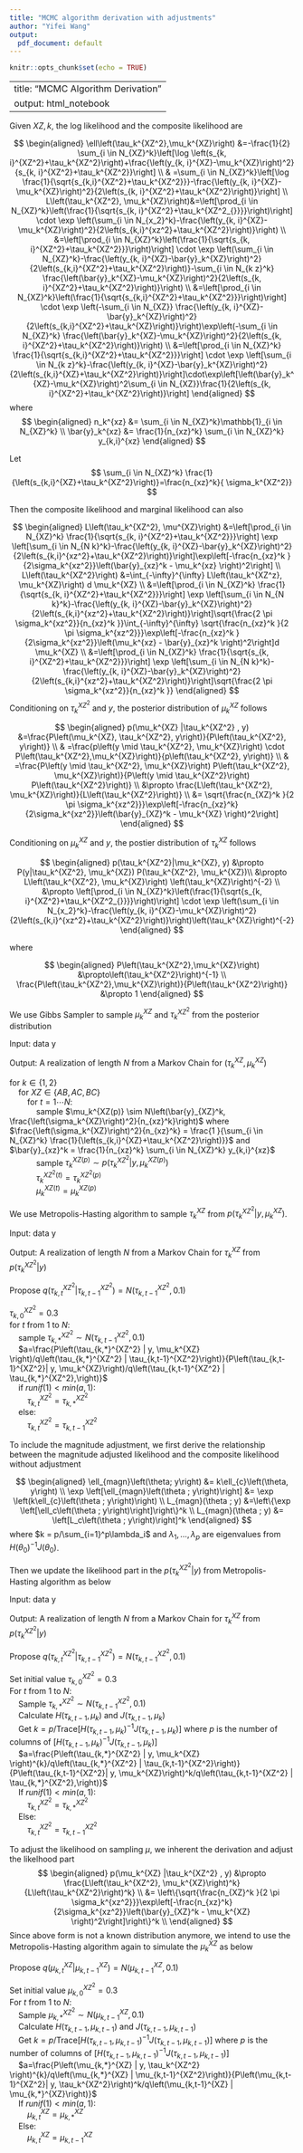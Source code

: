 ```yaml
---
title: "MCMC algorithm derivation with adjustments"
author: "Yifei Wang"
output:
  pdf_document: default
---
```


```r
knitr::opts_chunk$set(echo = TRUE)
```

---
title: "MCMC Algorithm Derivation"
output: html_notebook
---

Given $XZ, k$, the log likelihood and the composite likelihood are

$$
\begin{aligned}
\ell\left(\tau_k^{XZ^2},\mu_k^{XZ}\right) &=-\frac{1}{2} \sum_{i \in N_{XZ}^k}\left[\log \left(s_{k, i}^{XZ^2}+\tau_k^{XZ^2}\right)+\frac{\left(y_{k, i}^{XZ}-\mu_k^{XZ}\right)^2}{s_{k, i}^{XZ^2}+\tau_k^{XZ^2}}\right] \\
& =\sum_{i \in N_{XZ}^k}\left[\log \frac{1}{\sqrt{s_{k,i}^{XZ^2}+\tau_k^{XZ^2}}}-\frac{\left(y_{k, i}^{XZ}-\mu_k^{XZ}\right)^2}{2\left(s_{k, i}^{XZ^2}+\tau_k^{XZ^2}\right)}\right] \\
L\left(\tau_k^{XZ^2}, \mu_k^{XZ}\right)&=\left[\prod_{i \in N_{XZ}^k}\left(\frac{1}{\sqrt{s_{k, i}^{XZ^2}+\tau_k^{XZ^2_{}}}}\right)\right] \cdot \exp \left(\sum_{i \in N_{x_2}^k}-\frac{\left(y_{k, i}^{XZ}-\mu_k^{XZ}\right)^2}{2\left(s_{k,i}^{xz^2}+\tau_k^{XZ^2}\right)}\right) \\
&=\left[\prod_{i \in N_{XZ}^k}\left(\frac{1}{\sqrt{s_{k, i}^{XZ^2}+\tau_k^{XZ^2}}}\right)\right] \cdot \exp \left(\sum_{i \in N_{XZ}^k}-\frac{\left(y_{k, i}^{XZ}-\bar{y}_k^{XZ}\right)^2}{2\left(s_{k,i}^{XZ^2}+\tau_k^{XZ^2}\right)}-\sum_{i \in N_{k z}^k} \frac{\left(\bar{y}_k^{XZ}-\mu_k^{XZ}\right)^2}{2\left(s_{k, i}^{XZ^2}+\tau_k^{XZ^2}\right)}\right) \\
&=\left[\prod_{i \in N_{XZ}^k}\left(\frac{1}{\sqrt{s_{k,i}^{XZ^2}+\tau_k^{XZ^2}}}\right)\right] \cdot \exp \left(-\sum_{i \in N_{XZ}} \frac{\left(y_{k, i}^{XZ}-\bar{y}_k^{XZ}\right)^2}{2\left(s_{k,i}^{XZ^2}+\tau_k^{XZ}\right)}\right)\exp\left(-\sum_{i \in N_{XZ}^k} \frac{\left(\bar{y}_k^{XZ}-\mu_k^{XZ}\right)^2}{2\left(s_{k, i}^{XZ^2}+\tau_k^{XZ^2}\right)}\right) \\
&=\left[\prod_{i \in N_{XZ}^k} \frac{1}{\sqrt{s_{k,i}^{XZ^2}+\tau_k^{XZ^2}}}\right] \cdot \exp \left[\sum_{i \in N_{k z}^k}-\frac{\left(y_{k, i}^{XZ}-\bar{y}_k^{XZ}\right)^2}{2\left(s_{k,i}^{XZ}+\tau_k^{XZ^2}\right)}\right]\cdot\exp\left[\left(\bar{y}_k^{XZ}-\mu_k^{XZ}\right)^2\sum_{i \in N_{XZ}}\frac{1}{2\left(s_{k, i}^{XZ^2}+\tau_k^{XZ^2}\right)}\right]
\end{aligned}
$$
where 
$$
\begin{aligned}
n_k^{xz} &=  \sum_{i \in N_{XZ}^k}\mathbb{1}_{i \in N_{XZ}^k} \\
\bar{y}_k^{xz} &= \frac{1}{n_{xz}^k} \sum_{i \in N_{XZ}^k} y_{k,i}^{xz} 
\end{aligned}
$$

Let 
$$
\sum_{i \in N_{XZ}^k} \frac{1}{\left(s_{k,i}^{XZ}+\tau_k^{XZ^2}\right)}=\frac{n_{xz}^k}{ \sigma_k^{XZ^2}}
$$

Then the composite likelihood and marginal likelihood can also

$$
\begin{aligned}
L\left(\tau_k^{XZ^2}, \mu^{XZ}\right) &=\left[\prod_{i \in N_{XZ}^k} \frac{1}{\sqrt{s_{k, i}^{XZ^2}+\tau_k^{XZ^2}}}\right] \exp \left[\sum_{i \in N_{N k}^k}-\frac{\left(y_{k, i}^{XZ}-\bar{y}_k^{XZ}\right)^2}{2\left(s_{k,i}^{xz^2}+\tau_k^{XZ^2}\right)}\right]\exp\left[-\frac{n_{xz}^k }{2\sigma_k^{xz^2}}\left(\bar{y}_{xz}^k - \mu_k^{xz} \right)^2\right] \\
L\left(\tau_k^{XZ^2}\right) &=\int_{-\infty}^{\infty} L\left(\tau_k^{XZ^z}, \mu_k^{XZ}\right) d \mu_k^{XZ} \\
&=\left[\prod_{i \in N_{XZ}^k} \frac{1}{\sqrt{s_{k, i}^{XZ^2}+\tau_k^{XZ^2}}}\right] \exp \left[\sum_{i \in N_{N k}^k}-\frac{\left(y_{k, i}^{XZ}-\bar{y}_k^{XZ}\right)^2}{2\left(s_{k,i}^{xz^2}+\tau_k^{XZ^2}\right)}\right]\sqrt{\frac{2 \pi \sigma_k^{xz^2}}{n_{xz}^k }}\int_{-\infty}^{\infty} \sqrt{\frac{n_{xz}^k }{2 \pi \sigma_k^{xz^2}}}\exp\left[-\frac{n_{xz}^k }{2\sigma_k^{xz^2}}\left(\mu_k^{xz} - \bar{y}_{xz}^k \right)^2\right]d \mu_k^{XZ} \\
&=\left[\prod_{i \in N_{XZ}^k} \frac{1}{\sqrt{s_{k, i}^{XZ^2}+\tau_k^{XZ^2}}}\right] \exp \left[\sum_{i \in N_{N k}^k}-\frac{\left(y_{k, i}^{XZ}-\bar{y}_k^{XZ}\right)^2}{2\left(s_{k,i}^{xz^2}+\tau_k^{XZ^2}\right)}\right]\sqrt{\frac{2 \pi \sigma_k^{xz^2}}{n_{xz}^k }}
\end{aligned}
$$
Conditioning on $\tau_k^{XZ^2}$ and $y$, the posterior distribution of $\mu_k^{XZ}$ follows

$$
\begin{aligned}
p(\mu_k^{XZ} |\tau_k^{XZ^2} , y) &=\frac{P\left(\mu_k^{XZ}, \tau_k^{XZ^2}, y\right)}{P\left(\tau_k^{XZ^2}, y\right)} \\
& =\frac{p\left(y \mid \tau_k^{XZ^2}, \mu_k^{XZ}\right) \cdot P\left(\tau_k^{XZ^2},\mu_k^{XZ}\right)}{p\left(\tau_k^{XZ^2}, y\right)} \\
& =\frac{P\left(y \mid \tau_k^{XZ^2}, \mu_k^{XZ}\right) P\left(\tau_k^{XZ^2}, \mu_k^{XZ}\right)}{P\left(y \mid \tau_k^{XZ^2}\right) P\left(\tau_k^{XZ^2}\right)} \\
&\propto \frac{L\left(\tau_k^{XZ^2}, \mu_k^{XZ}\right)}{L\left(\tau_k^{XZ^2}\right)} \\
&= \sqrt{\frac{n_{XZ}^k }{2 \pi \sigma_k^{xz^2}}}\exp\left[-\frac{n_{xz}^k}{2\sigma_k^{xz^2}}\left(\bar{y}_{XZ}^k - \mu_k^{XZ} \right)^2\right] 
\end{aligned}
$$

Conditioning on $\mu_k^{XZ}$ and $y$, the postier distribution of $\tau_k^{XZ}$ follows

$$
\begin{aligned}
p(\tau_k^{XZ^2}|\mu_k^{XZ}, y) &\propto  P(y|\tau_k^{XZ^2}, \mu_k^{XZ}) P(\tau_k^{XZ^2}, \mu_k^{XZ})\\
&\propto L\left(\tau_k^{XZ^2}, \mu_k^{XZ}\right) \left(\tau_k^{XZ}\right)^{-2} \\
&\propto \left[\prod_{i \in N_{XZ}^k}\left(\frac{1}{\sqrt{s_{k, i}^{XZ^2}+\tau_k^{XZ^2_{}}}}\right)\right] \cdot \exp \left(\sum_{i \in N_{x_2}^k}-\frac{\left(y_{k, i}^{XZ}-\mu_k^{XZ}\right)^2}{2\left(s_{k,i}^{xz^2}+\tau_k^{XZ^2}\right)}\right)\left(\tau_k^{XZ}\right)^{-2}
\end{aligned}
$$

where 

$$
\begin{aligned}
P\left(\tau_k^{XZ^2},\mu_k^{XZ}\right) &\propto\left(\tau_k^{XZ^2}\right)^{-1} \\
\frac{P\left(\tau_k^{XZ^2},\mu_k^{XZ}\right)}{P\left(\tau_k^{XZ^2}\right)} &\propto 1
\end{aligned}
$$

We use Gibbs Sampler to sample $\mu_k^{XZ}$ and $\tau_k^{XZ^2}$ from the posterior distribution

Input: data y

Output: A realization of length $N$ from a Markov Chain for $\left(\tau_k^{XZ}, \mu_k^{XZ}\right)$ 

| for $k \in \{1,2\}$
|     for $XZ \in \{AB, AC, BC\}$
|         for $t = 1 \cdots N$:
|             sample $\mu_k^{XZ(p)} \sim N\left(\bar{y}_{XZ}^k, \frac{\left(\sigma_k^{XZ}\right)^2}{n_{xz}^k}\right)$ where $\frac{\left(\sigma_k^{XZ}\right)^2}{n_{xz}^k} = \frac{1 }{\sum_{i \in N_{XZ}^k} \frac{1}{\left(s_{k,i}^{XZ}+\tau_k^{XZ^2}\right)}}$ and $\bar{y}_{xz}^k = \frac{1}{n_{xz}^k} \sum_{i \in N_{XZ}^k} y_{k,i}^{xz}$
|             sample $\tau_k^{XZ(p)} \sim  p\left(\tau_k^{XZ^2}|y,\mu_k^{XZ(p)}\right)$
|             $\tau_k^{XZ^2(t)} = \tau_k^{XZ^2(p)}$
|             $\mu_k^{XZ(t)} = \mu_k^{XZ(p)}$

We use Metropolis-Hasting algorithm to sample $\tau_k^{XZ}$ from $p(\tau_k^{XZ^2}|y, \mu_k^{XZ})$.

Input: data y

Output: A realization of length $N$ from a Markov Chain for $\tau_k^{XZ}$ from $p(\tau_k^{XZ^2}|y)$

Propose $q\left(\tau_{k,t}^{XZ^2} | \tau_{k,t-1}^{XZ^2} \right) = N(\tau_{k,t-1}^{XZ^2}, 0.1)$

| $\tau_{k,0}^{XZ^2} = 0.3$
| for $t$ from $1$ to $N$:
|     sample $\tau_{k,*}^{XZ^2} \sim N(\tau_{k,t-1}^{XZ^2}, 0.1)$
|     $a=\frac{P\left(\tau_{k,*}^{XZ^2} | y, \mu_k^{XZ} \right)/q\left(\tau_{k,*}^{XZ^2} | \tau_{k,t-1}^{XZ^2}\right)}{P\left(\tau_{k,t-1}^{XZ^2}| y, \mu_k^{XZ}\right)/q\left(\tau_{k,t-1}^{XZ^2} | \tau_{k,*}^{XZ^2},\right)}$
|     if $runif(1) < min(a,1)$:
|         $\tau_{k,t}^{XZ^2} = \tau_{k,*}^{XZ^2}$
|     else:
|         $\tau_{k,t}^{XZ^2} = \tau_{k,t-1}^{XZ^2}$

To include the magnitude adjustment, we first derive the relationship between the magnitude adjusted likelihood and the composite likelihood without adjustment

$$
\begin{aligned}
\ell_{magn}\left(\theta; y\right) &= k\ell_{c}\left(\theta, y\right) \\
\exp \left[\ell_{magn}\left(\theta ; y\right)\right] &= \exp \left(k\ell_{c}\left(\theta ; y\right)\right) \\
L_{magn}(\theta ; y) &=\left\{\exp \left[\ell_c\left(\theta ; y\right)\right]\right\}^k \\
L_{magn}(\theta ; y) &= \left[L_c\left(\theta ; y\right)\right]^k
\end{aligned}
$$
where $k = p/\sum_{i=1}^p\lambda_i$ and $\lambda_1, \dots, \lambda_p$ are eigenvalues from $H\left(\theta_0\right)^{-1}J(\theta_0)$.

Then we update the likelihood part in the $p(\tau_k^{XZ^2}|y)$ from Metropolis-Hasting algorithm as below

Input: data y

Output: A realization of length $N$ from a Markov Chain for $\tau_k^{XZ}$ from $p(\tau_k^{XZ^2}|y)$

Propose $q\left(\tau_{k,t}^{XZ^2} | \tau_{k,t-1}^{XZ^2} \right) = N(\tau_{k,t-1}^{XZ^2}, 0.1)$

| Set initial value $\tau_{k,0}^{XZ^2} = 0.3$
| For $t$ from $1$ to $N$:
|     Sample $\tau_{k,*}^{XZ^2} \sim N(\tau_{k,t-1}^{XZ^2}, 0.1)$
|     Calculate $H\left(\tau_{k, t-1}, \mu_k\right)$ and $J\left(\tau_{k, t-1}, \mu_k\right)$
|     Get $k = p/\text{Trace}\left[H\left(\tau_{k, t-1}, \mu_k\right)^{-1}J(\tau_{k, t-1}, \mu_k)\right]$ where $p$ is the number of columns of $\left[H\left(\tau_{k, t-1}, \mu_k\right)^{-1}J(\tau_{k, t-1}, \mu_k)\right]$
|     $a=\frac{P\left(\tau_{k,*}^{XZ^2} | y, \mu_k^{XZ} \right)^{k}/q\left(\tau_{k,*}^{XZ^2} | \tau_{k,t-1}^{XZ^2}\right)}{P\left(\tau_{k,t-1}^{XZ^2}| y, \mu_k^{XZ}\right)^k/q\left(\tau_{k,t-1}^{XZ^2} | \tau_{k,*}^{XZ^2},\right)}$
|     If $runif(1) < min(a,1)$:
|         $\tau_{k,t}^{XZ^2} = \tau_{k,*}^{XZ^2}$
|     Else:
|         $\tau_{k,t}^{XZ^2} = \tau_{k,t-1}^{XZ^2}$


To adjust the likelihood on sampling $\mu$, we inherent the derivation and adjust the likelhood part
$$
\begin{aligned}
p(\mu_k^{XZ} |\tau_k^{XZ^2} , y) &\propto \frac{L\left(\tau_k^{XZ^2}, \mu_k^{XZ}\right)^k}{L\left(\tau_k^{XZ^2}\right)^k} \\
&= \left\{\sqrt{\frac{n_{XZ}^k }{2 \pi \sigma_k^{xz^2}}}\exp\left[-\frac{n_{xz}^k}{2\sigma_k^{xz^2}}\left(\bar{y}_{XZ}^k - \mu_k^{XZ} \right)^2\right]\right\}^k \\
\end{aligned}
$$
Since above form is not a known distribution anymore, we intend to use the Metropolis-Hasting algorithm again to simulate the $\mu_k^{XZ}$ as below

Propose $q\left(\mu_{k,t}^{XZ} | \mu_{k,t-1}^{XZ} \right) = N(\mu_{k,t-1}^{XZ}, 0.1)$

| Set initial value $\mu_{k,0}^{XZ^2} = 0.3$
| For $t$ from $1$ to $N$:
|     Sample $\mu_{k,*}^{XZ^2} \sim N(\mu_{k,t-1}^{XZ}, 0.1)$
|     Calculate $H\left(\tau_{k, t-1}, \mu_{k, t-1}\right)$ and $J\left(\tau_{k, t-1}, \mu_{k, t-1}\right)$
|     Get $k = p/\text{Trace}\left[H\left(\tau_{k, t-1}, \mu_{k, t-1}\right)^{-1}J\left(\tau_{k, t-1}, \mu_{k, t-1}\right)\right]$ where $p$ is the number of columns of $\left[H\left(\tau_{k, t-1}, \mu_{k, t-1}\right)^{-1}J\left(\tau_{k, t-1}, \mu_{k, t-1}\right)\right]$
|     $a=\frac{P\left(\mu_{k,*}^{XZ} | y, \tau_k^{XZ^2} \right)^{k}/q\left(\mu_{k,*}^{XZ} | \mu_{k,t-1}^{XZ^2}\right)}{P\left(\mu_{k,t-1}^{XZ^2}| y, \tau_k^{XZ^2}\right)^k/q\left(\mu_{k,t-1}^{XZ} | \mu_{k,*}^{XZ}\right)}$
|     If $runif(1) < min(a,1)$:
|         $\mu_{k,t}^{XZ} = \mu_{k,*}^{XZ}$
|     Else:
|         $\mu_{k,t}^{XZ} = \mu_{k,t-1}^{XZ}$










